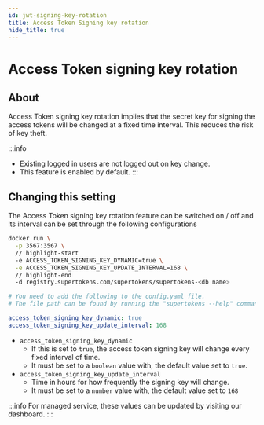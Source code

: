 ```yaml
---
id: jwt-signing-key-rotation
title: Access Token Signing key rotation
hide_title: true
---
```


<!-- COPY DOCS -->
<!-- ./session/common-customizations/sessions/jwt-signing-key-rotation.mdx -->


# Access Token signing key rotation

## About

Access Token signing key rotation implies that the secret key for signing the access tokens will be changed at a fixed time interval. This reduces the risk of key theft.

:::info
- Existing logged in users are not logged out on key change.
- This feature is enabled by default.
:::

## Changing this setting

The Access Token signing key rotation feature can be switched on / off and its interval can be set through the following configurations

<SelfHostedTabs>
<TabItem value="with-docker">

```bash
docker run \
  -p 3567:3567 \
  // highlight-start
  -e ACCESS_TOKEN_SIGNING_KEY_DYNAMIC=true \
  -e ACCESS_TOKEN_SIGNING_KEY_UPDATE_INTERVAL=168 \
  // highlight-end
  -d registry.supertokens.com/supertokens/supertokens-<db name>
```

</TabItem>

<TabItem value="without-docker">

```yaml
# You need to add the following to the config.yaml file.
# The file path can be found by running the "supertokens --help" command

access_token_signing_key_dynamic: true
access_token_signing_key_update_interval: 168

```
</TabItem>
</SelfHostedTabs>

- ``access_token_signing_key_dynamic``
  - If this is set to ``true``, the access token signing key will change every fixed interval of time.
  - It must be set to a ``boolean`` value with, the default value set to ``true``.
- ``access_token_signing_key_update_interval``
  - Time in hours for how frequently the signing key will change.
  - It must be set to a ``number`` value with, the default value set to ``168``

:::info
For managed service, these values can be updated by visiting our dashboard.
:::
